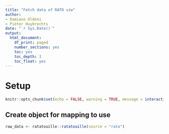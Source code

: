 ```yaml
---
title: "Fetch data of RATO vzw"
author:
- Damiano Oldoni
- Pieter Huybrechts
date: "`r Sys.Date()`"
output:
  html_document:
    df_print: paged
    number_sections: yes
    toc: yes
    toc_depth: 3
    toc_float: yes
---
```


# Setup 

```r
knitr::opts_chunk$set(echo = FALSE, warning = TRUE, message = interactive())
```

## Create object for mapping to use

```r
raw_data <- ratatouille::ratatouille(source = "rato")
```
